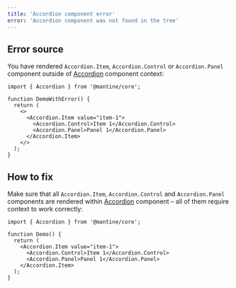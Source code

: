 ```yaml
---
title: 'Accordion component error'
error: 'Accordion component was not found in the tree'
---
```


## Error source

You have rendered `Accordion.Item`, `Accordion.Control` or `Accordion.Panel` component outside of [Accordion](/core/accordion/) component context:

```tsx
import { Accordion } from '@mantine/core';

function DemoWithError() {
  return (
    <>
      <Accordion.Item value="item-1">
        <Accordion.Control>Item 1</Accordion.Control>
        <Accordion.Panel>Panel 1</Accordion.Panel>
      </Accordion.Item>
    </>
  );
}
```

## How to fix

Make sure that all `Accordion.Item`, `Accordion.Control` and `Accordion.Panel` components
are rendered within [Accordion](/core/accordion/) component – all of them require context to work correctly:

```tsx
import { Accordion } from '@mantine/core';

function Demo() {
  return (
    <Accordion.Item value="item-1">
      <Accordion.Control>Item 1</Accordion.Control>
      <Accordion.Panel>Panel 1</Accordion.Panel>
    </Accordion.Item>
  );
}
```
